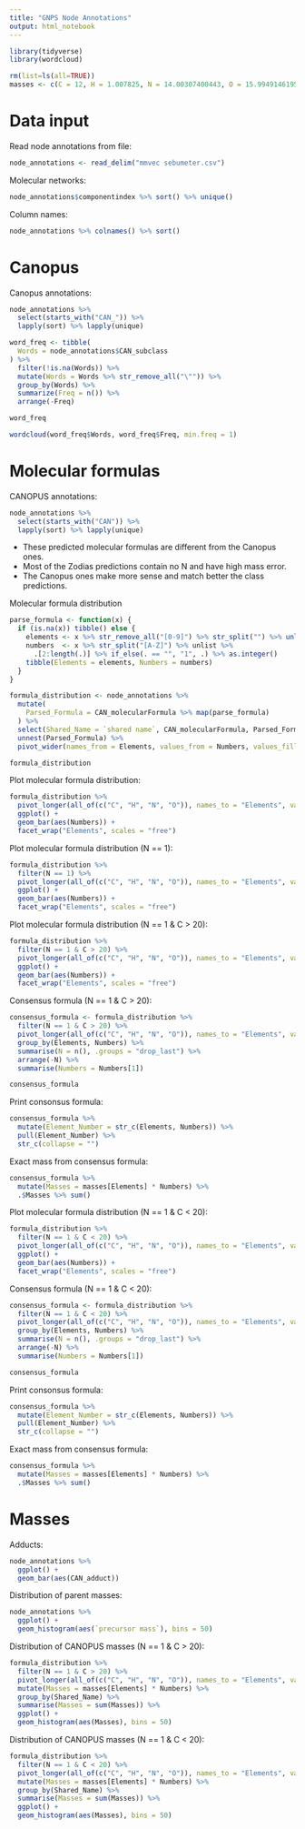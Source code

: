 ```yaml
---
title: "GNPS Node Annotations"
output: html_notebook
---
```


```r
library(tidyverse)
library(wordcloud)

rm(list=ls(all=TRUE))
masses <- c(C = 12, H = 1.007825, N = 14.00307400443, O = 15.99491461957, P = 30.973761998, S = 31.9720711744)
```

# Data input

Read node annotations from file:
```r
node_annotations <- read_delim("mmvec sebumeter.csv")
```

Molecular networks:
```r
node_annotations$componentindex %>% sort() %>% unique()
```

Column names:
```r
node_annotations %>% colnames() %>% sort()
```

# Canopus

Canopus annotations:
```r
node_annotations %>% 
  select(starts_with("CAN_")) %>% 
  lapply(sort) %>% lapply(unique)
```

```r
word_freq <- tibble(
  Words = node_annotations$CAN_subclass
) %>% 
  filter(!is.na(Words)) %>% 
  mutate(Words = Words %>% str_remove_all("\"")) %>% 
  group_by(Words) %>% 
  summarize(Freq = n()) %>% 
  arrange(-Freq)

word_freq
```

```r
wordcloud(word_freq$Words, word_freq$Freq, min.freq = 1)
```

# Molecular formulas

CANOPUS annotations:
```r
node_annotations %>% 
  select(starts_with("CAN")) %>% 
  lapply(sort) %>% lapply(unique)
```

* These predicted molecular formulas are different from the Canopus ones.
* Most of the Zodias predictions contain no N and have high mass error.
* The Canopus ones make more sense and match better the class predictions.

Molecular formula distribution
```r
parse_formula <- function(x) {
  if (is.na(x)) tibble() else {
    elements <- x %>% str_remove_all("[0-9]") %>% str_split("") %>% unlist()
    numbers  <- x %>% str_split("[A-Z]") %>% unlist %>% 
      .[2:length(.)] %>% if_else(. == "", "1", .) %>% as.integer()
    tibble(Elements = elements, Numbers = numbers)
  }
}

formula_distribution <- node_annotations %>% 
  mutate(
    Parsed_Formula = CAN_molecularFormula %>% map(parse_formula)
  ) %>% 
  select(Shared_Name = `shared name`, CAN_molecularFormula, Parsed_Formula) %>% 
  unnest(Parsed_Formula) %>% 
  pivot_wider(names_from = Elements, values_from = Numbers, values_fill = 0)

formula_distribution
```

Plot molecular formula distribution:
```r
formula_distribution %>% 
  pivot_longer(all_of(c("C", "H", "N", "O")), names_to = "Elements", values_to = "Numbers") %>% 
  ggplot() +
  geom_bar(aes(Numbers)) +
  facet_wrap("Elements", scales = "free")
```

Plot molecular formula distribution (N == 1):
```r
formula_distribution %>% 
  filter(N == 1) %>% 
  pivot_longer(all_of(c("C", "H", "N", "O")), names_to = "Elements", values_to = "Numbers") %>% 
  ggplot() +
  geom_bar(aes(Numbers)) +
  facet_wrap("Elements", scales = "free")
```

Plot molecular formula distribution (N == 1 & C > 20):
```r
formula_distribution %>% 
  filter(N == 1 & C > 20) %>% 
  pivot_longer(all_of(c("C", "H", "N", "O")), names_to = "Elements", values_to = "Numbers") %>% 
  ggplot() +
  geom_bar(aes(Numbers)) +
  facet_wrap("Elements", scales = "free")
```

Consensus formula (N == 1 & C > 20):
```r
consensus_formula <- formula_distribution %>% 
  filter(N == 1 & C > 20) %>% 
  pivot_longer(all_of(c("C", "H", "N", "O")), names_to = "Elements", values_to = "Numbers") %>% 
  group_by(Elements, Numbers) %>% 
  summarise(N = n(), .groups = "drop_last") %>% 
  arrange(-N) %>% 
  summarise(Numbers = Numbers[1])

consensus_formula
```

Print consonsus formula:
```r
consensus_formula %>% 
  mutate(Element_Number = str_c(Elements, Numbers)) %>% 
  pull(Element_Number) %>% 
  str_c(collapse = "")
```

Exact mass from consensus formula:
```r
consensus_formula %>% 
  mutate(Masses = masses[Elements] * Numbers) %>% 
  .$Masses %>% sum()
```

Plot molecular formula distribution (N == 1 & C < 20):
```r
formula_distribution %>% 
  filter(N == 1 & C < 20) %>% 
  pivot_longer(all_of(c("C", "H", "N", "O")), names_to = "Elements", values_to = "Numbers") %>% 
  ggplot() +
  geom_bar(aes(Numbers)) +
  facet_wrap("Elements", scales = "free")
```

Consensus formula (N == 1 & C < 20):
```r
consensus_formula <- formula_distribution %>% 
  filter(N == 1 & C < 20) %>% 
  pivot_longer(all_of(c("C", "H", "N", "O")), names_to = "Elements", values_to = "Numbers") %>% 
  group_by(Elements, Numbers) %>% 
  summarise(N = n(), .groups = "drop_last") %>% 
  arrange(-N) %>% 
  summarise(Numbers = Numbers[1])

consensus_formula
```

Print consonsus formula:
```r
consensus_formula %>% 
  mutate(Element_Number = str_c(Elements, Numbers)) %>% 
  pull(Element_Number) %>% 
  str_c(collapse = "")
```

Exact mass from consensus formula:
```r
consensus_formula %>% 
  mutate(Masses = masses[Elements] * Numbers) %>% 
  .$Masses %>% sum()
```

# Masses

Adducts:
```r
node_annotations %>% 
  ggplot() +
  geom_bar(aes(CAN_adduct))
```

Distribution of parent masses:
```r
node_annotations %>% 
  ggplot() +
  geom_histogram(aes(`precursor mass`), bins = 50)
```


Distribution of CANOPUS masses (N == 1 & C > 20):
```r
formula_distribution %>% 
  filter(N == 1 & C > 20) %>% 
  pivot_longer(all_of(c("C", "H", "N", "O")), names_to = "Elements", values_to = "Numbers") %>% 
  mutate(Masses = masses[Elements] * Numbers) %>% 
  group_by(Shared_Name) %>% 
  summarise(Masses = sum(Masses)) %>% 
  ggplot() +
  geom_histogram(aes(Masses), bins = 50)
```

Distribution of CANOPUS masses (N == 1 & C < 20):
```r
formula_distribution %>% 
  filter(N == 1 & C < 20) %>% 
  pivot_longer(all_of(c("C", "H", "N", "O")), names_to = "Elements", values_to = "Numbers") %>% 
  mutate(Masses = masses[Elements] * Numbers) %>% 
  group_by(Shared_Name) %>% 
  summarise(Masses = sum(Masses)) %>% 
  ggplot() +
  geom_histogram(aes(Masses), bins = 50)
```
